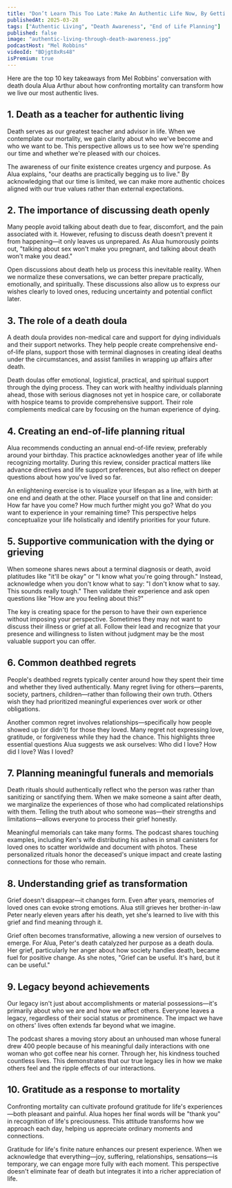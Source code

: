 ```yaml
---
title: "Don’t Learn This Too Late：Make An Authentic Life Now, By Getting Real About The End"
publishedAt: 2025-03-28
tags: ["Authentic Living", "Death Awareness", "End of Life Planning"]
published: false
image: "authentic-living-through-death-awareness.jpg"
podcastHost: "Mel Robbins"
videoId: "BDjgt8xRs48"
isPremium: true
---
```



<PodcastSummaryPageLayout frontmatter={frontmatter}>

Here are the top 10 key takeaways from Mel Robbins' conversation with death doula Alua Arthur about how confronting mortality can transform how we live our most authentic lives.

## 1. Death as a teacher for authentic living

Death serves as our greatest teacher and advisor in life. When we contemplate our mortality, we gain clarity about who we've become and who we want to be. This perspective allows us to see how we're spending our time and whether we're pleased with our choices.

The awareness of our finite existence creates urgency and purpose. As Alua explains, "our deaths are practically begging us to live." By acknowledging that our time is limited, we can make more authentic choices aligned with our true values rather than external expectations.

## 2. The importance of discussing death openly

Many people avoid talking about death due to fear, discomfort, and the pain associated with it. However, refusing to discuss death doesn't prevent it from happening—it only leaves us unprepared. As Alua humorously points out, "talking about sex won't make you pregnant, and talking about death won't make you dead."

Open discussions about death help us process this inevitable reality. When we normalize these conversations, we can better prepare practically, emotionally, and spiritually. These discussions also allow us to express our wishes clearly to loved ones, reducing uncertainty and potential conflict later.

## 3. The role of a death doula

A death doula provides non-medical care and support for dying individuals and their support networks. They help people create comprehensive end-of-life plans, support those with terminal diagnoses in creating ideal deaths under the circumstances, and assist families in wrapping up affairs after death.

Death doulas offer emotional, logistical, practical, and spiritual support through the dying process. They can work with healthy individuals planning ahead, those with serious diagnoses not yet in hospice care, or collaborate with hospice teams to provide comprehensive support. Their role complements medical care by focusing on the human experience of dying.

## 4. Creating an end-of-life planning ritual

Alua recommends conducting an annual end-of-life review, preferably around your birthday. This practice acknowledges another year of life while recognizing mortality. During this review, consider practical matters like advance directives and life support preferences, but also reflect on deeper questions about how you've lived so far.

An enlightening exercise is to visualize your lifespan as a line, with birth at one end and death at the other. Place yourself on that line and consider: How far have you come? How much further might you go? What do you want to experience in your remaining time? This perspective helps conceptualize your life holistically and identify priorities for your future.

## 5. Supportive communication with the dying or grieving

When someone shares news about a terminal diagnosis or death, avoid platitudes like "it'll be okay" or "I know what you're going through." Instead, acknowledge when you don't know what to say: "I don't know what to say. This sounds really tough." Then validate their experience and ask open questions like "How are you feeling about this?"

The key is creating space for the person to have their own experience without imposing your perspective. Sometimes they may not want to discuss their illness or grief at all. Follow their lead and recognize that your presence and willingness to listen without judgment may be the most valuable support you can offer.

## 6. Common deathbed regrets

People's deathbed regrets typically center around how they spent their time and whether they lived authentically. Many regret living for others—parents, society, partners, children—rather than following their own truth. Others wish they had prioritized meaningful experiences over work or other obligations.

Another common regret involves relationships—specifically how people showed up (or didn't) for those they loved. Many regret not expressing love, gratitude, or forgiveness while they had the chance. This highlights three essential questions Alua suggests we ask ourselves: Who did I love? How did I love? Was I loved?

## 7. Planning meaningful funerals and memorials

Death rituals should authentically reflect who the person was rather than sanitizing or sanctifying them. When we make someone a saint after death, we marginalize the experiences of those who had complicated relationships with them. Telling the truth about who someone was—their strengths and limitations—allows everyone to process their grief honestly.

Meaningful memorials can take many forms. The podcast shares touching examples, including Ken's wife distributing his ashes in small canisters for loved ones to scatter worldwide and document with photos. These personalized rituals honor the deceased's unique impact and create lasting connections for those who remain.

## 8. Understanding grief as transformation

Grief doesn't disappear—it changes form. Even after years, memories of loved ones can evoke strong emotions. Alua still grieves her brother-in-law Peter nearly eleven years after his death, yet she's learned to live with this grief and find meaning through it.

Grief often becomes transformative, allowing a new version of ourselves to emerge. For Alua, Peter's death catalyzed her purpose as a death doula. Her grief, particularly her anger about how society handles death, became fuel for positive change. As she notes, "Grief can be useful. It's hard, but it can be useful."

## 9. Legacy beyond achievements

Our legacy isn't just about accomplishments or material possessions—it's primarily about who we are and how we affect others. Everyone leaves a legacy, regardless of their social status or prominence. The impact we have on others' lives often extends far beyond what we imagine.

The podcast shares a moving story about an unhoused man whose funeral drew 400 people because of his meaningful daily interactions with one woman who got coffee near his corner. Through her, his kindness touched countless lives. This demonstrates that our true legacy lies in how we make others feel and the ripple effects of our interactions.

## 10. Gratitude as a response to mortality

Confronting mortality can cultivate profound gratitude for life's experiences—both pleasant and painful. Alua hopes her final words will be "thank you" in recognition of life's preciousness. This attitude transforms how we approach each day, helping us appreciate ordinary moments and connections.

Gratitude for life's finite nature enhances our present experience. When we acknowledge that everything—joy, suffering, relationships, sensations—is temporary, we can engage more fully with each moment. This perspective doesn't eliminate fear of death but integrates it into a richer appreciation of life.

</PodcastSummaryPageLayout>
